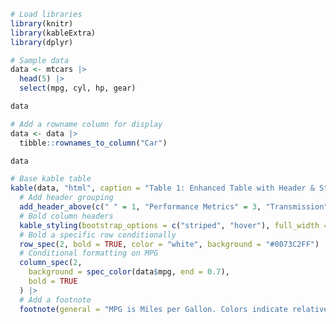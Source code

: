 
```r
# Load libraries
library(knitr)
library(kableExtra)
library(dplyr)

# Sample data
data <- mtcars |>
  head(5) |>
  select(mpg, cyl, hp, gear)

data
```

```r

# Add a rowname column for display
data <- data |>
  tibble::rownames_to_column("Car")

data
```

```r
# Base kable table
kable(data, "html", caption = "Table 1: Enhanced Table with Header & Styling") |>
  # Add header grouping
  add_header_above(c(" " = 1, "Performance Metrics" = 3, "Transmission" = 1)) |>
  # Bold column headers
  kable_styling(bootstrap_options = c("striped", "hover"), full_width = FALSE) |>
  # Bold a specific row conditionally
  row_spec(2, bold = TRUE, color = "white", background = "#0073C2FF") |>
  # Conditional formatting on MPG
  column_spec(2,
    background = spec_color(data$mpg, end = 0.7),
    bold = TRUE
  ) |>
  # Add a footnote
  footnote(general = "MPG is Miles per Gallon. Colors indicate relative fuel efficiency.")
```


